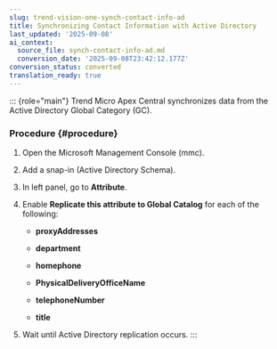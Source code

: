 ```yaml
---
slug: trend-vision-one-synch-contact-info-ad
title: Synchronizing Contact Information with Active Directory
last_updated: '2025-09-08'
ai_context:
  source_file: synch-contact-info-ad.md
  conversion_date: '2025-09-08T23:42:12.177Z'
conversion_status: converted
translation_ready: true
---
```


::: {role="main"}
Trend Micro Apex Central synchronizes data from the Active Directory Global Category (GC).

### Procedure {#procedure}

1.  Open the Microsoft Management Console (mmc).

2.  Add a snap-in (Active Directory Schema).

3.  In left panel, go to **Attribute**.

4.  Enable **Replicate this attribute to Global Catalog** for each of the following:

    - **proxyAddresses**

    - **department**

    - **homephone**

    - **PhysicalDeliveryOfficeName**

    - **telephoneNumber**

    - **title**

5.  Wait until Active Directory replication occurs.
:::
